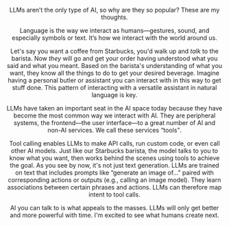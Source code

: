 

<BackLink link='/writing' text='Writing' />
<Header
  isNew
  title="AI's frontend"
  date='April 2025'
  link='https://jude.vercel.app/writing/ai-frontend'
/>

LLMs aren&rsquo;t the only type of AI, so why are they so popular? These are my thoughts.

Language is the way we interact as humans—gestures, sound, and especially symbols or text.
It&rsquo;s how we interact with the world around us.

Let's say you want a coffee from Starbucks, you'd walk up and _talk_ to the barista. Now _they_ will go and get your order having understood what you said and what you meant.  Based on the barista's understanding of what you want, they know all the things to do to get your desired beverage. Imagine having a personal butler or assistant you can interact with in this way to get stuff done. This pattern of interacting with a versatile assistant in natural language is key.

LLMs have taken an important seat in the AI space today because they have become the most common way we interact with AI. They are peripheral systems, the frontend—the user interface—to a great number of AI and non-AI services. We call these services <q>tools</q>.

Tool calling enables LLMs to make API calls, run custom code, or even call other AI models. Just like our Starbucks barista, the model talks to you to know what you want, then works behind the scenes using tools to achieve the goal. As you see by now, it's not just text generation. LLMs are trained on text that includes prompts like “generate an image of…” paired with corresponding actions or outputs (e.g., calling an image model). They learn associations between certain phrases and actions. LLMs can therefore map intent to tool calls.

AI you can talk to is what appeals to the masses. LLMs will only get better and more powerful with time. I'm excited to see what humans create next.

<Quote
  quote="... and now nothing will be restrained from them, which they have imagined to do."
  from="Genesis 11:3"
/>